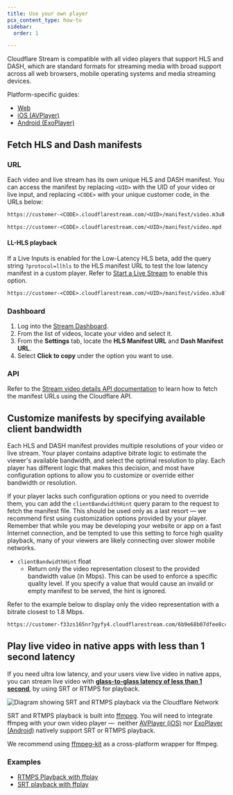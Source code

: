 ```yaml
---
title: Use your own player
pcx_content_type: how-to
sidebar:
  order: 1

---
```



Cloudflare Stream is compatible with all video players that support HLS and DASH, which are standard formats for streaming media with broad support across all web browsers, mobile operating systems and media streaming devices.

Platform-specific guides:

* [Web](/stream/viewing-videos/using-own-player/web/)
* [iOS (AVPlayer)](/stream/viewing-videos/using-own-player/ios/)
* [Android (ExoPlayer)](/stream/viewing-videos/using-own-player/android/)

## Fetch HLS and Dash manifests

### URL

Each video and live stream has its own unique HLS and DASH manifest. You can access the manifest by replacing `<UID>` with the UID of your video or live input, and replacing `<CODE>` with your unique customer code, in the URLs below:

```txt title="HLS"
https://customer-<CODE>.cloudflarestream.com/<UID>/manifest/video.m3u8
```

```txt title="DASH"
https://customer-<CODE>.cloudflarestream.com/<UID>/manifest/video.mpd
```

#### LL-HLS playback <Badge text="Beta" variant="caution" size="small" />

If a Live Inputs is enabled for the Low-Latency HLS beta, add the query string `?protocol=llhls` to the HLS manifest URL to test the low latency manifest in a custom player. Refer to [Start a Live Stream](/stream/stream-live/start-stream-live/#use-the-api) to enable this option.

```txt title="HLS"
https://customer-<CODE>.cloudflarestream.com/<UID>/manifest/video.m3u8?protocol=llhls
```

### Dashboard

1. Log into the [Stream Dashboard](https://dash.cloudflare.com/?to=/:account/stream).
2. From the list of videos, locate your video and select it.
3. From the **Settings** tab, locate the **HLS Manifest URL** and **Dash Manifest URL**.
4. Select **Click to copy** under the option you want to use.

### API

Refer to the [Stream video details API documentation](/api/resources/stream/methods/get/) to learn how to fetch the manifest URLs using the Cloudflare API.

## Customize manifests by specifying available client bandwidth

Each HLS and DASH manifest provides multiple resolutions of your video or live stream. Your player contains adaptive bitrate logic to estimate the viewer's available bandwidth, and select the optimal resolution to play. Each player has different logic that makes this decision, and most have configuration options to allow you to customize or override either bandwidth or resolution.

If your player lacks such configuration options or you need to override them, you can add the `clientBandwidthHint` query param to the request to fetch the manifest file. This should be used only as a last resort — we recommend first using customization options provided by your player. Remember that while you may be developing your website or app on a fast Internet connection, and be tempted to use this setting to force high quality playback, many of your viewers are likely connecting over slower mobile networks.



* `clientBandwidthHint` float
  * Return only the video representation closest to the provided bandwidth value (in Mbps). This can be used to enforce a specific quality level. If you specify a value that would cause an invalid or empty manifest to be served, the hint is ignored.



Refer to the example below to display only the video representation with a bitrate closest to 1.8 Mbps.

```txt title="Example"
https://customer-f33zs165nr7gyfy4.cloudflarestream.com/6b9e68b07dfee8cc2d116e4c51d6a957/manifest/video.m3u8?clientBandwidthHint=1.8
```

## Play live video in native apps with less than 1 second latency

If you need ultra low latency, and your users view live video in native apps, you can stream live video with [**glass-to-glass latency of less than 1 second**](https://blog.cloudflare.com/magic-hdmi-cable/), by using SRT or RTMPS for playback.

![Diagram showing SRT and RTMPS playback via the Cloudflare Network](~/assets/images/stream/stream-rtmps-srt-playback-magic-hdmi-cable.png)

SRT and RTMPS playback is built into [ffmpeg](https://ffmpeg.org/). You will need to integrate ffmpeg with your own video player —  neither [AVPlayer (iOS)](/stream/viewing-videos/using-own-player/ios/) nor [ExoPlayer (Android)](/stream/viewing-videos/using-own-player/android/) natively support SRT or RTMPS playback.

<Render file="srt-supported-modes" />

We recommend using [ffmpeg-kit](https://github.com/arthenica/ffmpeg-kit) as a cross-platform wrapper for ffmpeg.

### Examples

* [RTMPS Playback with ffplay](/stream/examples/rtmps_playback/)
* [SRT playback with ffplay](/stream/examples/srt_playback/)
